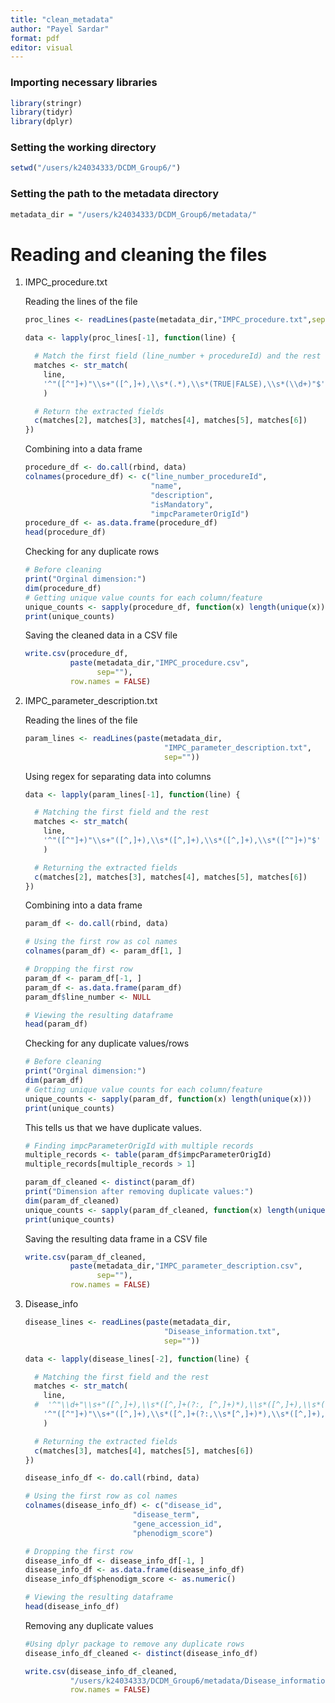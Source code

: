 ```yaml
---
title: "clean_metadata"
author: "Payel Sardar"
format: pdf
editor: visual
---
```


### Importing necessary libraries

```r
library(stringr)
library(tidyr)
library(dplyr)
```

### Setting the working directory

```r
setwd("/users/k24034333/DCDM_Group6/")
```

### Setting the path to the metadata directory

```r
metadata_dir = "/users/k24034333/DCDM_Group6/metadata/"
```

# Reading and cleaning the files

1.  IMPC_procedure.txt

    Reading the lines of the file

    ```r
    proc_lines <- readLines(paste(metadata_dir,"IMPC_procedure.txt",sep=""))
    ```

    ```r
    data <- lapply(proc_lines[-1], function(line) {
      
      # Match the first field (line_number + procedureId) and the rest
      matches <- str_match(
        line,
        '^"([^"]+)"\\s+"([^,]+),\\s*(.*),\\s*(TRUE|FALSE),\\s*(\\d+)"$'
        )
      
      # Return the extracted fields
      c(matches[2], matches[3], matches[4], matches[5], matches[6])
    })
    ```

    Combining into a data frame

    ```r
    procedure_df <- do.call(rbind, data)
    colnames(procedure_df) <- c("line_number_procedureId",
                                "name",
                                "description",
                                "isMandatory",
                                "impcParameterOrigId")
    procedure_df <- as.data.frame(procedure_df)
    head(procedure_df)
    ```

    Checking for any duplicate rows

    ```r
    # Before cleaning
    print("Orginal dimension:")
    dim(procedure_df)
    # Getting unique value counts for each column/feature
    unique_counts <- sapply(procedure_df, function(x) length(unique(x)))
    print(unique_counts)
    ```

    Saving the cleaned data in a CSV file

    ```r
    write.csv(procedure_df,
              paste(metadata_dir,"IMPC_procedure.csv",
                    sep=""),
              row.names = FALSE)
    ```

2.  IMPC_parameter_description.txt

    Reading the lines of the file

    ```r
    param_lines <- readLines(paste(metadata_dir,
                                   "IMPC_parameter_description.txt",
                                   sep=""))
    ```

    Using regex for separating data into columns

    ```r
    data <- lapply(param_lines[-1], function(line) {
      
      # Matching the first field and the rest
      matches <- str_match(
        line,
        '^"([^"]+)"\\s+"([^,]+),\\s*([^,]+),\\s*([^,]+),\\s*([^"]+)"$'
        )
      
      # Returning the extracted fields
      c(matches[2], matches[3], matches[4], matches[5], matches[6])
    })
    ```

    Combining into a data frame

    ```r
    param_df <- do.call(rbind, data)

    # Using the first row as col names
    colnames(param_df) <- param_df[1, ]

    # Dropping the first row
    param_df <- param_df[-1, ]
    param_df <- as.data.frame(param_df)
    param_df$line_number <- NULL

    # Viewing the resulting dataframe
    head(param_df)
    ```

    Checking for any duplicate values/rows

    ```r
    # Before cleaning
    print("Orginal dimension:")
    dim(param_df)
    # Getting unique value counts for each column/feature
    unique_counts <- sapply(param_df, function(x) length(unique(x)))
    print(unique_counts)
    ```

    This tells us that we have duplicate values.

    ```r
    # Finding impcParameterOrigId with multiple records
    multiple_records <- table(param_df$impcParameterOrigId)
    multiple_records[multiple_records > 1]
    ```

    ```r
    param_df_cleaned <- distinct(param_df)
    print("Dimension after removing duplicate values:")
    dim(param_df_cleaned)
    unique_counts <- sapply(param_df_cleaned, function(x) length(unique(x)))
    print(unique_counts)
    ```

    Saving the resulting data frame in a CSV file

    ```r
    write.csv(param_df_cleaned,
              paste(metadata_dir,"IMPC_parameter_description.csv",
                    sep=""),
              row.names = FALSE)
    ```

3.  Disease_info

    ```r
    disease_lines <- readLines(paste(metadata_dir,
                                   "Disease_information.txt",
                                   sep=""))
    ```

    ```r
    data <- lapply(disease_lines[-2], function(line) {
      
      # Matching the first field and the rest
      matches <- str_match(
        line,
      #  '^"\\d+"\\s+"([^,]+),\\s*([^,]+(?:, [^,]+)*),\\s*([^,]+),\\s*([\\d.]+)"$'
        '^"([^"]+)"\\s+"([^,]+),\\s*([^,]+(?:,\\s*[^,]+)*),\\s*([^,]+),\\s*(\\d+(?:\\.\\d+)?)"$'
        )
      
      # Returning the extracted fields
      c(matches[3], matches[4], matches[5], matches[6])
    })
    ```

    ```r
    disease_info_df <- do.call(rbind, data)

    # Using the first row as col names
    colnames(disease_info_df) <- c("disease_id", 
                            "disease_term", 
                            "gene_accession_id", 
                            "phenodigm_score")

    # Dropping the first row
    disease_info_df <- disease_info_df[-1, ]
    disease_info_df <- as.data.frame(disease_info_df)
    disease_info_df$phenodigm_score <- as.numeric()

    # Viewing the resulting dataframe
    head(disease_info_df)
    ```

    Removing any duplicate values

    ```r
    #Using dplyr package to remove any duplicate rows
    disease_info_df_cleaned <- distinct(disease_info_df)
    ```

    ```r
    write.csv(disease_info_df_cleaned, 
              "/users/k24034333/DCDM_Group6/metadata/Disease_information.csv",
              row.names = FALSE)

    ```
